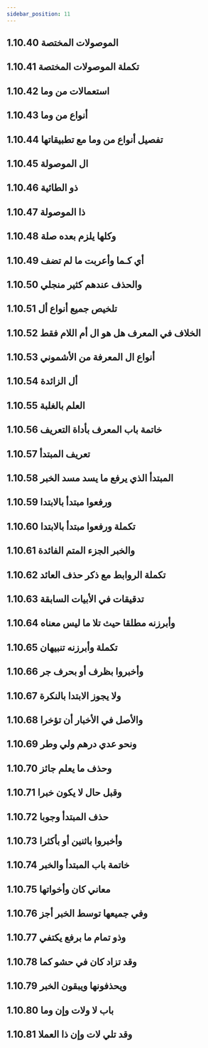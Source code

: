 ```yaml
---
sidebar_position: 11
---
```


## 1.10.40 الموصولات المختصة
<YouTube youTubeId='L8bcrG37rgc' />

## 1.10.41 تكملة الموصولات المختصة
<YouTube youTubeId='wf-M-FJmuoI' />

## 1.10.42 استعمالات من وما
<YouTube youTubeId='NTyrwhch2zU' />

## 1.10.43 أنواع من وما
<YouTube youTubeId='tloDc3mcNMs' />

## 1.10.44 تفصيل  أنواع  من وما مع تطبيقاتها
<YouTube youTubeId='cmE0E9U8y0Q' />

## 1.10.45 ال الموصولة
<YouTube youTubeId='xvLJANC-zI8' />

## 1.10.46 ذو الطائية
<YouTube youTubeId='qHIAK7VvuPc' />

## 1.10.47 ذا الموصولة
<YouTube youTubeId='CyLHqHGZX0k' />

## 1.10.48 وكلها يلزم بعده صلة
<YouTube youTubeId='jIMNP4b-eIk' />

## 1.10.49 أي كـما وأعربت ما لم تضف
<YouTube youTubeId='Fu-NcUE_gAM' />

## 1.10.50 والحذف عندهم كثير منجلي
<YouTube youTubeId='AZhQNNjijgo' />

## 1.10.51 تلخيص جميع أنواع أل
<YouTube youTubeId='0FXfhCZ3yX0' />

## 1.10.52 الخلاف في المعرف هل هو ال أم اللام فقط
<YouTube youTubeId='iVdvN716fv0' />

## 1.10.53 أنواع ال المعرفة من الأشموني
<YouTube youTubeId='fhwJHuSQgek' />

## 1.10.54 أل الزائدة
<YouTube youTubeId='7BuUx6zqU0k' />

## 1.10.55 العلم بالغلبة
<YouTube youTubeId='kQeWAdLbeA0' />

## 1.10.56 خاتمة باب المعرف بأداة التعريف
<YouTube youTubeId='RzBfkHa_h0s' />

## 1.10.57 تعريف المبتدأ
<YouTube youTubeId='4QwlsVVFJO8' />

## 1.10.58 المبتدأ الذي يرفع ما يسد مسد الخبر
<YouTube youTubeId='wBegN2P6wmc' />

## 1.10.59 ورفعوا مبتدأ بالابتدا
<YouTube youTubeId='FcBzCamV48U' />

## 1.10.60 تكملة ورفعوا مبتدأ بالابتدا
<YouTube youTubeId='wHjO5Zu8eN8' />

## 1.10.61 والخبر الجزء المتم الفائدة
<YouTube youTubeId='xC9mCh2sGTw' />

## 1.10.62 تكملة الروابط مع ذكر حذف العائد
<YouTube youTubeId='PvMT81UCnCk' />

## 1.10.63 تدقيقات في الأبيات السابقة
<YouTube youTubeId='8dZU3fonTug' />

## 1.10.64 وأبرزنه مطلقا حيث تلا ما ليس معناه
<YouTube youTubeId='IJeSQ8e4G6o' />

## 1.10.65 تكملة وأبرزنه تنبيهان
<YouTube youTubeId='PkLSm5gG-u4' />

## 1.10.66 وأخبروا بظرف أو بحرف جر
<YouTube youTubeId='XEDQGoOPDrk' />

## 1.10.67 ولا يجوز الابتدا بالنكرة
<YouTube youTubeId='cOZcTrp1sxg' />

## 1.10.68 والأصل في الأخبار أن تؤخرا
<YouTube youTubeId='nxz4V2YaaA0' />

## 1.10.69 ونحو عدي درهم ولي وطر
<YouTube youTubeId='lZTTGpQSOLI' />

## 1.10.70  وحذف ما يعلم جائز
<YouTube youTubeId='DNP0vK_OzIA' />

## 1.10.71 وقبل حال لا يكون خبرا
<YouTube youTubeId='5UZBMNWdivo' />

## 1.10.72 حذف المبتدأ وجوبا
<YouTube youTubeId='kvevgnOv448' />

## 1.10.73 وأخبروا باثنين أو بأكثرا
<YouTube youTubeId='Ywyyd0KEJt0' />

## 1.10.74 خاتمة باب المبتدأ والخبر
<YouTube youTubeId='4XGPncp5trU' />

## 1.10.75 معاني كان وأخواتها
<YouTube youTubeId='xsRuGMgGjKc' />

## 1.10.76 وفي جميعها توسط الخبر أجز
<YouTube youTubeId='0n2giHEzrr4' />

## 1.10.77 وذو تمام ما برفع يكتفي
<YouTube youTubeId='z0yHfloAY7M' />

## 1.10.78 وقد تزاد كان في حشو كما
<YouTube youTubeId='aSfpGrlu3lE' />

## 1.10.79 ويحذفونها ويبقون الخبر
<YouTube youTubeId='VWMPhGz3xWI' />

## 1.10.80 باب لا ولات وإن وما
<YouTube youTubeId='Pu5yYdnBkSM' />

## 1.10.81 وقد تلي لات وإن ذا العملا
<YouTube youTubeId='eapf_8b9ekg' />
